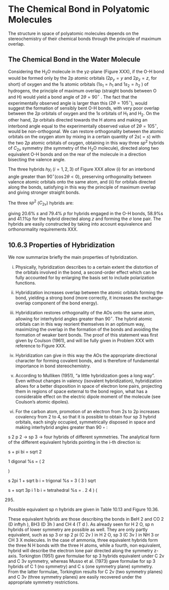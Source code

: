 # The Chemical Bond in Polyatomic Molecules {#Poly}

The structure in space of polyatomic molecules depends on the stereochemistry of their chemical bonds through the principle of maximum overlap.

## The Chemical Bond in the Water Molecule

Considering the $\mathrm{H}_2\mathrm{O}$ molecule in the yz-plane (Figure XXX), if the O-H bond would be formed only by the 2p atomic orbitals ($2p_y = y$ and $2p_z = z$, for short) of oxygen and the 1s atomic orbitals ($1s_1 = h_1$ and $1s_2 = h_2$ ) of hydrogens, the principle of maximum overlap (straight bonds between O and H) would yield a bond angle of $2\theta = 90^{\circ}$ . The fact that the experimentally observed angle is larger than this ($2\theta = 105^{\circ}$), would suggest the formation of sensibly bent O-H bonds, with very poor overlap between the $2p$ orbitals of oxygen and the $1s$ orbitals of $\mathrm{H}_1$ and $\mathrm{H}_2$. On the other hand, $2p$ orbitals directed towards the H atoms and making an interbond angle equal to the experimentally observed value of $2\theta = 105^{\circ}$, would be non-orthogonal. We can restore orthogonality between the atomic orbitals on the oxygen atom by mixing in a certain quantity of $2s (= s)$ with the two $2p$ atomic orbitals of oxygen, obtaining in this way three $sp^2$ hybrids of $C_{2v}$ symmetry (the symmetry of the $\mathrm{H}_2\mathrm{O}$ molecule), directed along two equivalent O-H bonds and on the rear of the molecule in a direction bisecting the valence angle.

The three hybrids $hy_i$ ($i = 1,2,3$) of Figure XXX allow (i) for an interbond angle greater than $90^{\circ} (\cos2\theta < 0)$, preserving orthogonality between valence atomic orbitals onto the same atom, and (ii) for orbitals directed along the bonds, satisfying in this way the principle of maximum overlap and giving stronger straight bonds.

The three $sp^2$ ($C_{2v}$) hybrids are:


\begin{equation}
\begin{aligned}
hy_1 &= 0.4534s + 0.5426z + 0.7071y \\
hy_2 &= 0.4534s + 0.5426z - 0.7071y \\
hy_3 &= 0.7673s - 0.6412z \\
\end{aligned}
(\#eq:poly1)
\end{equation}


giving 20.6% $s$ and 79.4% $p$ for hybrids engaged in the O-H bonds, 58.9%s and 41.1%p for the hybrid directed along $z$ and forming the $\sigma$ lone pair. The hybrids are easily constructed by taking into account equivalence and orthonormality requirements XXX.


## 10.6.3 Properties of Hybridization

We now summarize brieﬂy the main properties of hybridization.

(i) Physically, hybridization describes to a certain extent the distortion of the orbitals involved in the bond, a second-order effect which can be fully accounted for by enlarging the basis set to include polarization functions.

(ii) Hybridization increases overlap between the atomic orbitals forming the bond, yielding a strong bond (more correctly, it increases the exchange-overlap component of the bond energy).

(iii) Hybridization restores orthogonality of the AOs onto the same atom, allowing for interhybrid angles greater than $90^{\circ}$. The hybrid atomic orbitals can in this way reorient themselves in an optimum way, maximizing the overlap in the formation of the bonds and avoiding the formation of weaker bent bonds. The proof of this statement was ﬁrst given by Coulson (1961), and will be fully given in Problem XXX with reference to Figure XXX.

(iv) Hybridization can give in this way the AOs the appropriate directional character for forming covalent bonds, and is therefore of fundamental importance in bond stereochemistry.

(v) According to Mulliken (1951), “a little hybridization goes a long way”. Even without changes in valency (isovalent hybridization), hybridization allows for a better disposition in space of electron lone pairs, projecting them in regions of space external to the bond region, what has a considerable effect on the electric dipole moment of the molecule (see Coulson’s atomic dipoles).

(vi) For the carbon atom, promotion of an electron from 2s to 2p increases covalency from 2 to 4, so that it is possible to obtain four sp 3 hybrid orbitals, each singly occupied, symmetrically disposed in space and making interhybrid angles greater than 90 ◦ :

s 2 p 2 -> sp 3 -> four hybrids of different symmetries.
The analytical form of the different equivalent hybrids pointing in the i-th direction is:

s + pi  bi = sqrt 2

1 digonal %s = ( 2

)

s 2pi  1 + sqrt b i = trigonal %s = 3 ( 3 ) sqrt

s + sqrt 3p i 1 b i = tetrahedral %s = . 2 4 ) (

(295)

Possible equivalent sp n hybrids are given in Table 10.13 and Figure 10.36.

These equivalent hybrids are those describing the bonds in BeH 2 and CO 2 (D inftyh ), BH3  (D 3h ) and CH 4 (T d ). As already seen for H 2 O, sp n hybrids of lower symmetry are possible as well. They are only partly equivalent, such as sp 3 or sp 2 pi (C 2v ) in H 2 O, sp 3 (C 3v ) in NH 3 or CH 3 X molecules. In the case of ammonia, three equivalent hybrids form the three N H bonds with the three H atoms, while a fourth, non equivalent, hybrid will describe the electron lone pair directed along the symmetry z-axis. Torkington (1951) gave formulae for sp 3 hybrids equivalent under C 2v and C 3v symmetry, whereas Musso et al. (1973) gave formulae for sp 3 hybrids of C 1 (no symmetry) and C s (one symmetry plane) symmetry. From the latter formulae, Torkington results for C 2v (two symmetry planes) and C 3v (three symmetry planes) are easily recovered under the appropriate symmetry restrictions.
